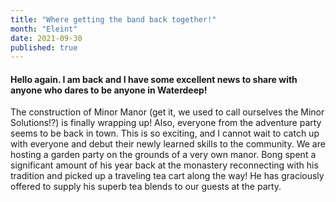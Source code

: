 ```yaml
---
title: "Where getting the band back together!"
month: "Eleint"
date: 2021-09-30
published: true
---
```


#### Hello again. I am back and I have some excellent news to share with anyone who dares to be anyone in Waterdeep!

The construction of Minor Manor (get it, we used to call ourselves the Minor Solutions!?) is finally wrapping up! Also, everyone from the adventure party seems to be back in town. This is so exciting, and I cannot wait to catch up with everyone and debut their newly learned skills to the community. We are hosting a garden party on the grounds of a very own manor. Bong spent a significant amount of his year back at the monastery reconnecting with his tradition and picked up a traveling tea cart along the way! He has graciously offered to supply his superb tea blends to our guests at the party.
